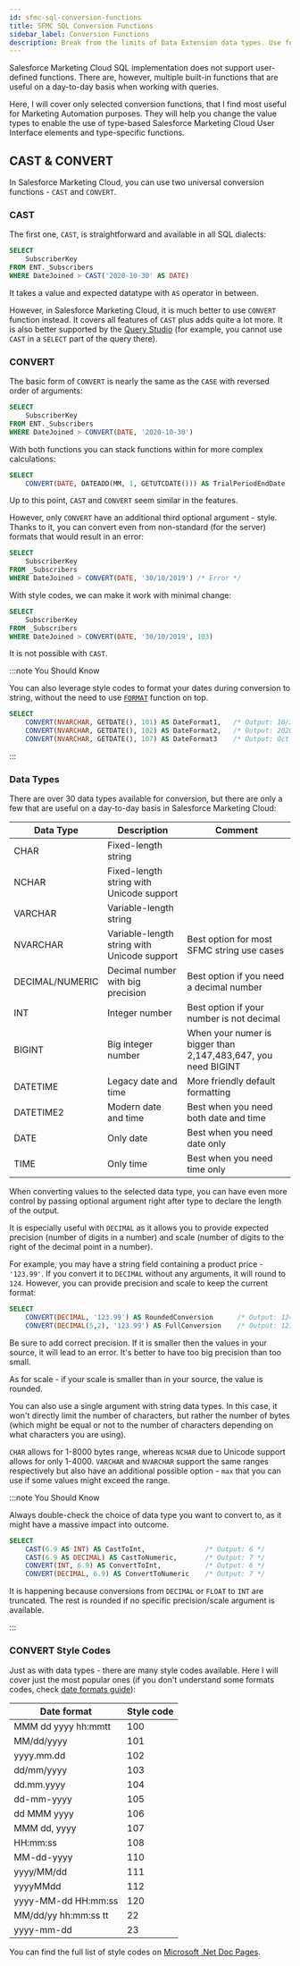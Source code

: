 ```yaml
---
id: sfmc-sql-conversion-functions
title: SFMC SQL Conversion Functions
sidebar_label: Conversion Functions
description: Break from the limits of Data Extension data types. Use full power of SQL to control your values.
---
```



<LeadText content='Break from the limits of source data types. Use the full power of SQL to transform your values.' />

Salesforce Marketing Cloud SQL implementation does not support user-defined functions. There are, however, multiple built-in functions that are useful on a day-to-day basis when working with queries.

Here, I will cover only selected conversion functions, that I find most useful for Marketing Automation purposes. They will help you change the value types to enable the use of type-based Salesforce Marketing Cloud User Interface elements and type-specific functions.

## CAST & CONVERT

In Salesforce Marketing Cloud, you can use two universal conversion functions - `CAST` and `CONVERT`.

### CAST

The first one, `CAST`, is straightforward and available in all SQL dialects:

```sql {4} title="Find all subscribers that joined after the given date"
SELECT
    SubscriberKey
FROM ENT._Subscribers
WHERE DateJoined > CAST('2020-10-30' AS DATE)
```

It takes a value and expected datatype with `AS` operator in between.

However, in Salesforce Marketing Cloud, it is much better to use `CONVERT` function instead. It covers all features of `CAST` plus adds quite a lot more. It is also better supported by the [Query Studio](sfmc-sql-basics#query-studio) (for example, you cannot use `CAST` in a `SELECT` part of the query there).

### CONVERT

The basic form of `CONVERT` is nearly the same as the `CASE` with reversed order of arguments:

```sql {4} title="Find all subscribers that joined after the given date"
SELECT
    SubscriberKey
FROM ENT._Subscribers
WHERE DateJoined > CONVERT(DATE, '2020-10-30')
```

With both functions you can stack functions within for more complex calculations:

```sql {2} title="Calculate the end of the trial period and output date only"
SELECT
    CONVERT(DATE, DATEADD(MM, 1, GETUTCDATE())) AS TrialPeriodEndDate
```

Up to this point, `CAST` and `CONVERT` seem similar in the features.

However, only `CONVERT` have an additional third optional argument - style. Thanks to it, you can convert even from non-standard (for the server) formats that would result in an error:

```sql {4} title="Converting dd/MM/yyyy format throws 'Could not convert date and/or time from string data type '"
SELECT
    SubscriberKey
FROM _Subscribers
WHERE DateJoined > CONVERT(DATE, '30/10/2019') /* Error */
```

With style codes, we can make it work with minimal change:

```sql {4} title="Converting dd/MM/yyyy format with appropriate style code"
SELECT
    SubscriberKey
FROM _Subscribers
WHERE DateJoined > CONVERT(DATE, '30/10/2019', 103)
```

It is not possible with `CAST`.

:::note You Should Know

You can also leverage style codes to format your dates during conversion to string, without the need to use [`FORMAT`](sfmc-sql-date-functions#format-with-dates) function on top.

```sql
SELECT
    CONVERT(NVARCHAR, GETDATE(), 101) AS DateFormat1,   /* Output: 10/30/2020 */
    CONVERT(NVARCHAR, GETDATE(), 102) AS DateFormat2,   /* Output: 2020.10.30 */
    CONVERT(NVARCHAR, GETDATE(), 107) AS DateFormat3    /* Output: Oct 30, 2020 */
```

:::

### Data Types

There are over 30 data types available for conversion, but there are only a few that are useful on a day-to-day basis in Salesforce Marketing Cloud:

| Data Type | Description | Comment |
| -- | -- | -- |
| CHAR | Fixed-length string | |
| NCHAR | Fixed-length string with Unicode support | |
| VARCHAR | Variable-length string | |
| NVARCHAR | Variable-length string with Unicode support | Best option for most SFMC string use cases |
| DECIMAL/NUMERIC | Decimal number with big precision | Best option if you need a decimal number |
| INT | Integer number | Best option if your number is not decimal |
| BIGINT | Big integer number | When your numer is bigger than 2,147,483,647, you need BIGINT |
| DATETIME | Legacy date and time | More friendly default formatting |
| DATETIME2 | Modern date and time | Best when you need both date and time |
| DATE | Only date | Best when you need date only |
| TIME | Only time | Best when you need time only |

When converting values to the selected data type, you can have even more control by passing optional argument right after type to declare the length of the output.

It is especially useful with `DECIMAL` as it allows you to provide expected precision (number of digits in a number) and scale (number of digits to the right of the decimal point in a number).

For example, you may have a string field containing a product price - `'123.99'`. If you convert it to `DECIMAL` without any arguments, it will round to `124`. However, you can provide precision and scale to keep the current format:

```sql {2-3}
SELECT
    CONVERT(DECIMAL, '123.99') AS RoundedConversion      /* Output: 124 */
    CONVERT(DECIMAL(5,2), '123.99') AS FullConversion    /* Output: 123.99 */
```

Be sure to add correct precision. If it is smaller then the values in your source, it will lead to an error. It's better to have too big precision than too small.

As for scale - if your scale is smaller than in your source, the value is rounded.

You can also use a single argument with string data types. In this case, it won't directly limit the number of characters, but rather the number of bytes (which might be equal or not to the number of characters depending on what characters you are using).

`CHAR` allows for 1-8000 bytes range, whereas `NCHAR` due to Unicode support allows for only 1-4000. `VARCHAR` and `NVARCHAR` support the same ranges respectively but also have an additional possible option - `max` that you can use if some values might exceed the range.

:::note You Should Know

Always double-check the choice of data type you want to convert to, as it might have a massive impact into outcome.

```sql title="Different outcomes depending on the output data type"
SELECT
    CAST(6.9 AS INT) AS CastToInt,               /* Output: 6 */
    CAST(6.9 AS DECIMAL) AS CastToNumeric,       /* Output: 7 */
    CONVERT(INT, 6.9) AS ConvertToInt,           /* Output: 6 */
    CONVERT(DECIMAL, 6.9) AS ConvertToNumeric    /* Output: 7 */
```

It is happening because conversions from `DECIMAL` or `FLOAT` to `INT` are truncated. The rest is rounded if no specific precision/scale argument is available.

:::

### CONVERT Style Codes

Just as with data types - there are many style codes available. Here I will cover just the most popular ones (if you don't understand some formats codes, check [date formats guide](sfmc-sql-date-functions/#custom-date-formats)):

| Date format | Style code |
| -- | -- |
| MMM dd yyyy hh:mmtt | 100 |
| MM/dd/yyyy | 101 |
| yyyy.mm.dd | 102 |
| dd/mm/yyyy | 103 |
| dd.mm.yyyy | 104 |
| dd-mm-yyyy | 105 |
| dd MMM yyyy | 106 |
| MMM dd, yyyy | 107 |
| HH:mm:ss | 108 |
| MM-dd-yyyy | 110 |
| yyyy/MM/dd | 111 |
| yyyyMMdd | 112 |
| yyyy-MM-dd HH:mm:ss | 120 |
| MM/dd/yy hh:mm:ss tt | 22 |
| yyyy-mm-dd| 23 |

You can find the full list of style codes on [Microsoft .Net Doc Pages](https://docs.microsoft.com/en-us/sql/t-sql/functions/cast-and-convert-transact-sql?view=sql-server-ver15#date-and-time-styles).


